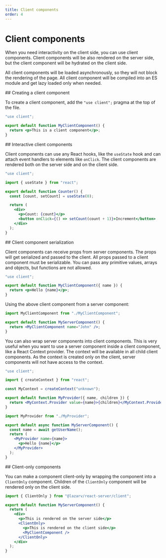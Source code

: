 ```yaml
---
title: Client components
order: 4
---
```



# Client components

When you need interactivity on the client side, you can use client components. Client components will be also rendered on the server side, but the client component will be hydrated on the client side.

All client components will be loaded asynchronously, so they will not block the rendering of the page. All client component will be compiled into an ES module and get lazy loaded only when needed.

<Link name="creating-a-client-component">
## Creating a client component
</Link>

To create a client component, add the `"use client";` pragma at the top of the file.

```jsx
"use client";

export default function MyClientComponent() {
  return <p>This is a client component</p>;
}
```

<Link name="interactive-client-components">
## Interactive client components
</Link>

Client components can use any React hooks, like the `useState` hook and can attach event handlers to elements like `onClick`. The client components are rendered both on the server side and on the client side.

```jsx
"use client";

import { useState } from "react";

export default function Counter() {
  const [count, setCount] = useState(0);

  return (
    <div>
      <p>Count: {count}</p>
      <button onClick={() => setCount(count + 1)}>Increment</button>
    </div>
  );
}
```

<Link name="client-component-serialization">
## Client component serialization
</Link>

Client components can receive props from server components. The props will get serialized and passed to the client. All props passed to a client component must be serializable. You can pass any primitive values, arrays and objects, but functions are not allowed.

```jsx
"use client";

export default function MyClientComponent({ name }) {
  return <p>Hello {name}</p>;
}
```

Using the above client component from a server component:

```jsx
import MyClientComponent from "./MyClientComponent";

export default function MyServerComponent() {
  return <MyClientComponent name="John" />;
}
```

You can also wrap server components into client components. This is very useful when you want to use a server component inside a client component, like a React Context provider. The context will be available in all child client components. As the context is created only on the client, server components will not have access to the context.

```jsx
"use client";

import { createContext } from "react";

const MyContext = createContext("unknown");

export default function MyProvider({ name, children }) {
  return <MyContext.Provider value={name}>{children}</MyContext.Provider>;
}
```

```jsx
import MyProvider from "./MyProvider";

export default async function MyServerComponent() {
  const name = await getUserName();
  return (
    <MyProvider name={name}>
      <p>Hello {name}</p>
    </MyProvider>
  );
}
```

<Link name="client-only-components">
## Client-only components
</Link>

You can make a component client-only by wrapping the component into a `ClientOnly` component. Children of the `ClientOnly` component will be rendered only on the client side.

```jsx
import { ClientOnly } from "@lazarv/react-server/client";

export default function MyServerComponent() {
  return (
    <div>
      <p>This is rendered on the server side</p>
      <ClientOnly>
        <p>This is rendered on the client side</p>
        <MyClientComponent />
      </ClientOnly>
    </div>
  );
}
```
